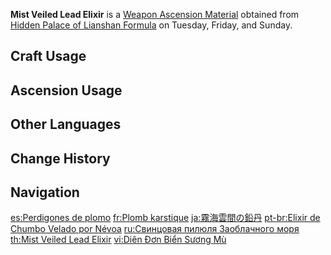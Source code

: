 {{Item Infobox
|id           = 114017
|image        = Item Mist Veiled Lead Elixir.png
|type         = Weapon Ascension Materials
|invCategory  = Character Development Items
|group        = Elixirs
|quality      = 2
|description  = Jueyun Karst is the realm of the mighty and illuminated adepti. But other than the ability to control the elements of the world, Jueyun Karst is also home to three other untold secrets: Alchemy, Sigils, and Sub-Space Creation.
|day1         = Tuesday
|day2         = Friday
|day3         = Sunday
|source1      = Hidden Palace of Lianshan Formula
|source2      = Purchase from the [[Souvenir Shop]] in [[Liyue]]
|source3      = [[Parametric Transformer]]
}}
'''Mist Veiled Lead Elixir''' is a [[Weapon Ascension Material]] obtained from [[Hidden Palace of Lianshan Formula]] on Tuesday, Friday, and Sunday.
==Craft Usage==
{{Craft Usage}}

==Ascension Usage==
{{Ascension Usage}}

==Other Languages==
{{Other Languages
|en      = Mist Veiled Lead Elixir
|zhs     = 雾海云间的铅丹
|zhs_rm  = Wù Hǎi Yún Jiān de Qiān Dān
|zht     = 霧海雲間的鉛丹
|zht_rm  = Wù Hǎi Yún Jiān de Qiān Dān
|zh_tl   = Lead Elixir among the Sea of Fog and the Clouds
|ja      = 霧海雲間の鉛丹
|ja_rm   = Mukai Kumoma no Entan{{Assumed}}
|ja_tl   = Red Lead of the Sea of Fog Between Clouds{{Sino}}
|ko      = 안개구름 속의 흑연단
|ko_rm   = Angaegureum Sok-ui Heugyeondan
|ko_tl   = Black Elixir among the Stratus Clouds
|es      = Perdigones de plomo
|es_tl   = Lead Pellets
|fr      = Plomb karstique
|fr_tl   = Karstic Lead
|ru      = Свинцовая пилюля Заоблачного моря
|ru_tl   = Lead Globule of Mist-Veiled Sea
|th      = Mist Veiled Lead Elixir
|vi      = Diên Đơn Biển Sương Mù
|vi_tl   = 
|de      = Bleikugeln des Nebelschleiers
|de_tl   = Lead Sphere of the Mist Veil
|id      = Mist Veiled Lead Elixir
|pt      = Elixir de Chumbo Velado por Névoa
|pt_tl   = 
|tr      = Sis Kaplı Kurşun Cevher
|tr_tl   = 
|it      = Elisir di piombo della nebbia
|it_tl   = 
}}

==Change History==
{{Change History|1.0}}

==Navigation==
{{Development Item Navbox|Weapon Materials}}

[[es:Perdigones de plomo]]
[[fr:Plomb karstique]]
[[ja:霧海雲間の鉛丹]]
[[pt-br:Elixir de Chumbo Velado por Névoa]]
[[ru:Свинцовая пилюля Заоблачного моря]]
[[th:Mist Veiled Lead Elixir]]
[[vi:Diên Đơn Biển Sương Mù]]